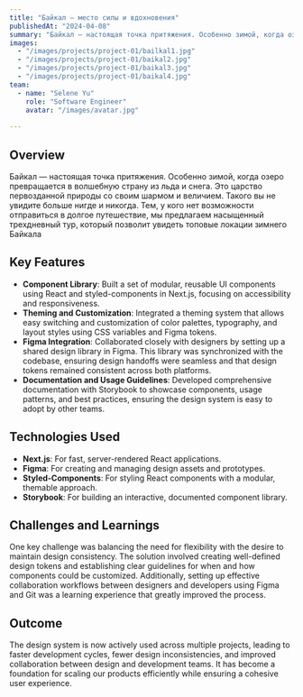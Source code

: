 ```yaml
---
title: "Байкал — место силы и вдохновения"
publishedAt: "2024-04-08"
summary: "Байкал — настоящая точка притяжения. Особенно зимой, когда озеро превращается в волшебную страну из льда и снега. Это царство первозданной природы со своим шармом и величием. Такого вы не увидите больше нигде и никогда. Тем, у кого нет возможности отправиться в долгое путешествие, мы предлагаем насыщенный трехдневный тур, который позволит увидеть топовые локации зимнего Байкала."
images:
  - "/images/projects/project-01/bailkal1.jpg"
  - "/images/projects/project-01/baikal2.jpg"
  - "/images/projects/project-01/baikal3.jpg"
  - "/images/projects/project-01/baikal4.jpg"
team:
  - name: "Selene Yu"
    role: "Software Engineer"
    avatar: "/images/avatar.jpg"
   
---
```


## Overview

Байкал — настоящая точка притяжения. Особенно зимой, когда озеро превращается в волшебную страну из льда и снега. Это царство первозданной природы со своим шармом и величием. Такого вы не увидите больше нигде и никогда. Тем, у кого нет возможности отправиться в долгое путешествие, мы предлагаем насыщенный трехдневный тур, который позволит увидеть топовые локации зимнего Байкала

## Key Features

- **Component Library**: Built a set of modular, reusable UI components using React and styled-components in Next.js, focusing on accessibility and responsiveness.
- **Theming and Customization**: Integrated a theming system that allows easy switching and customization of color palettes, typography, and layout styles using CSS variables and Figma tokens.
- **Figma Integration**: Collaborated closely with designers by setting up a shared design library in Figma. This library was synchronized with the codebase, ensuring design handoffs were seamless and that design tokens remained consistent across both platforms.
- **Documentation and Usage Guidelines**: Developed comprehensive documentation with Storybook to showcase components, usage patterns, and best practices, ensuring the design system is easy to adopt by other teams.

## Technologies Used

- **Next.js**: For fast, server-rendered React applications.
- **Figma**: For creating and managing design assets and prototypes.
- **Styled-Components**: For styling React components with a modular, themable approach.
- **Storybook**: For building an interactive, documented component library.

## Challenges and Learnings

One key challenge was balancing the need for flexibility with the desire to maintain design consistency. The solution involved creating well-defined design tokens and establishing clear guidelines for when and how components could be customized. Additionally, setting up effective collaboration workflows between designers and developers using Figma and Git was a learning experience that greatly improved the process.

## Outcome

The design system is now actively used across multiple projects, leading to faster development cycles, fewer design inconsistencies, and improved collaboration between design and development teams. It has become a foundation for scaling our products efficiently while ensuring a cohesive user experience.